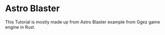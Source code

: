 # Astro Blaster

This Tutorial is mostly made up from Astro Blaster example from
Ggez game engine in Rust.

